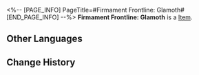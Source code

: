 <%-- [PAGE_INFO]
PageTitle=#Firmament Frontline: Glamoth#
[END_PAGE_INFO] --%>
{{Item Infobox
|id          = 83112
|image       = Item Firmament Frontline- Glamoth.png
|type        = 
|invCategory = 
|rarity      = 3
|effect      = 
|description = 
}}
'''Firmament Frontline: Glamoth''' is a [[Item]].

==Other Languages==
{{Other Languages
|en   = Firmament Frontline: Glamoth
|zhs  = 苍穹战线格拉默
|zht  = 蒼穹戰線格拉默
|ja   = 蒼穹戦線グラモス
|ko   = 창공 전선 그라모스
|es   = Glamoth, frente del firmamento
|fr   = Glamoth, ligne de front du firmament
|ru   = Небесный фронт Глатирамер
|th   = Firmament Frontline: Glamoth
|vi   = Glamoth, Chiến Tuyến Không Trung
|de   = Himmelsfront Glamoth
|id   = Firmament Frontline: Glamoth
|pt   = Linha de Frente: Firmamento de Glamoth
}}

==Change History==
{{Change History|2.0}}